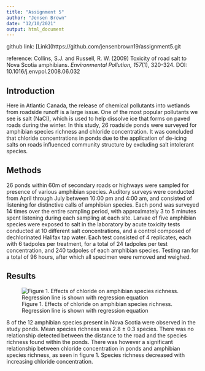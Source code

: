 ```yaml
---
title: "Assignment 5"
author: "Jensen Brown"
date: "12/10/2021"
output: html_document
---
```


github link: [Link](https://github.com/jensenbrown19/assignment5.git

reference: Collins, S.J. and Russell, R. W. (2009) Toxicity of road salt to Nova Scotia amphibians. *Environmental Pollution, 157*(1), 320-324. DOI: 10.1016/j.envpol.2008.06.032

## Introduction

  Here in Atlantic Canada, the release of chemical pollutants into wetlands from roadside runoff is a large issue. One of the most popular pollutants we see is salt (NaCl), which is used to help dissolve ice that forms on paved roads during the winter. In this study, 26 roadside ponds were surveyed for amphibian species richness and chloride concentration. It was concluded that chloride concentrations in ponds due to the application of de-icing salts on roads influenced community structure by excluding salt intolerant species.
  
## Methods

  26 ponds within 60m of secondary roads or highways were sampled for presence of various amphibian species. Auditory surveys were conducted from April through July between 10:00 pm and 4:00 am, and consisted of listening for distinctive calls of amphibian species. Each pond was surveyed 14 times over the entire sampling period, with approximately 3 to 5 minutes spent listening during each sampling at each site.
  Larvae of five amphibian species were exposed to salt in the laboratory by acute toxicity tests conducted at 10 different salt concentrations, and a control composed of dechlorinated Halifax tap water. Each test consisted of 4 replicates, each with 6 tadpoles per treatment, for a total of 24 tadpoles per test concentration, and 240 tadpoles of each amphibian species. Testing ran for a total of 96 hours, after which all specimen were removed and weighed.
  
## Results

![Figure 1. Effects of chloride on amphibian species richness. Regression line is shown with regression equation](figure1.jpg)

  8 of the 12 amphibian species present in Nova Scotia were observed in the study ponds. Mean species richness was 2.8 ± 0.3 species. There was no relationship detected between the distance to the road and the species richness found within the ponds. There was however a significant relationship between chloride concentration in ponds and amphibian species richness, as seen in figure 1. Species richness decreased with increasing chloride concentration. 